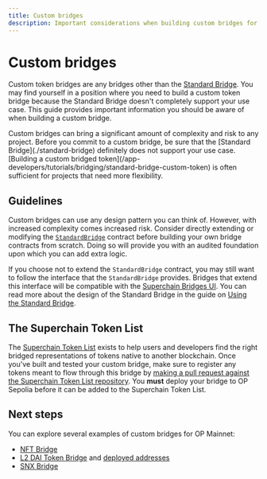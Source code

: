 ```yaml
---
title: Custom bridges
description: Important considerations when building custom bridges for OP Mainnet.
---
```


# Custom bridges

Custom token bridges are any bridges other than the [Standard Bridge](./standard-bridge).
You may find yourself in a position where you need to build a custom token bridge because the Standard Bridge doesn't completely support your use case.
This guide provides important information you should be aware of when building a custom bridge.

<Info>
  Custom bridges can bring a significant amount of complexity and risk to any project.
  Before you commit to a custom bridge, be sure that the [Standard Bridge](./standard-bridge) definitely does not support your use case.
  [Building a custom bridged token](/app-developers/tutorials/bridging/standard-bridge-custom-token) is often sufficient for projects that need more flexibility.
</Info>

## Guidelines

Custom bridges can use any design pattern you can think of.
However, with increased complexity comes increased risk.
Consider directly extending or modifying the [`StandardBridge`](https://github.com/ethereum-optimism/optimism/blob/87dd5a4743380b717dac44a4e55c5e6e60e32684/packages/contracts-bedrock/src/universal/StandardBridge.sol) contract before building your own bridge contracts from scratch.
Doing so will provide you with an audited foundation upon which you can add extra logic.

If you choose not to extend the `StandardBridge` contract, you may still want to follow the interface that the `StandardBridge` provides.
Bridges that extend this interface will be compatible with the [Superchain Bridges UI](https://app.optimism.io/bridge?utm_source=op-docs&utm_medium=docs).
You can read more about the design of the Standard Bridge in the guide on [Using the Standard Bridge](./standard-bridge).

## The Superchain Token List

The [Superchain Token List](/superchain/tokenlist) exists to help users and developers find the right bridged representations of tokens native to another blockchain.
Once you've built and tested your custom bridge, make sure to register any tokens meant to flow through this bridge by [making a pull request against the Superchain Token List repository](https://github.com/ethereum-optimism/ethereum-optimism.github.io#adding-a-token-to-the-list).
You **must** deploy your bridge to OP Sepolia before it can be added to the Superchain Token List.

## Next steps

You can explore several examples of custom bridges for OP Mainnet:

*   [NFT Bridge](https://github.com/ethereum-optimism/optimism/blob/v1.1.4/packages/contracts-bedrock/src/L1/L1ERC721Bridge.sol)
*   [L2 DAI Token Bridge](https://explorer.optimism.io/address/0x467194771dae2967aef3ecbedd3bf9a310c76c65#code) and [deployed addresses](https://github.com/ethereum-optimism/ethereum-optimism.github.io/blob/master/data/DAI/data.json)
*   [SNX Bridge](https://github.com/ethereum-optimism/ethereum-optimism.github.io/blob/master/data/SNX/data.json)
